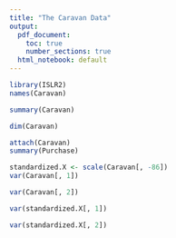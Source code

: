 ```yaml
---
title: "The Caravan Data"
output:
  pdf_document:
    toc: true
    number_sections: true
  html_notebook: default
---
```


```{=latex}
\section{Load the Data}
```


```r
library(ISLR2)
names(Caravan)
```



```r
summary(Caravan)
```
```r
dim(Caravan)
```

```r
attach(Caravan)
summary(Purchase)
```

```r
standardized.X <- scale(Caravan[, -86])
var(Caravan[, 1])
```

```r
var(Caravan[, 2])
```

```r
var(standardized.X[, 1])
```

```r
var(standardized.X[, 2])
```


















